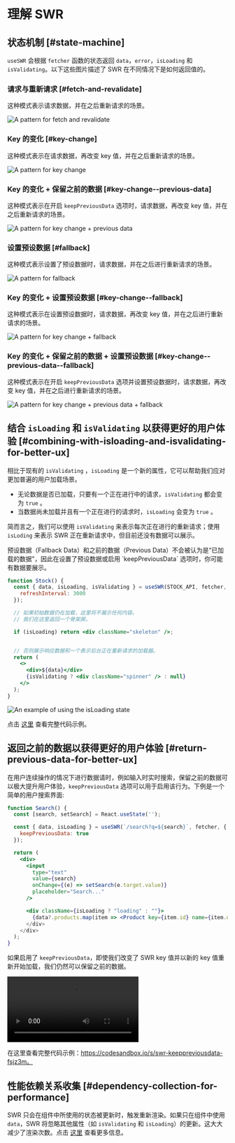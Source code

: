 
# 理解 SWR

## 状态机制 [#state-machine]

`useSWR` 会根据 `fetcher` 函数的状态返回 `data`，`error`，`isLoading` 和 `isValidating`。以下这些图片描述了 SWR 在不同情况下是如何返回值的。

### 请求与重新请求 [#fetch-and-revalidate]

这种模式表示请求数据，并在之后重新请求的场景。

![A pattern for fetch and revalidate](/img/understanding/fetch-and-revalidate.svg)

### Key 的变化 [#key-change]

这种模式表示在请求数据，再改变 key 值，并在之后重新请求的场景。

![A pattern for key change](/img/understanding/key-change.svg)

### Key 的变化 + 保留之前的数据 [#key-change--previous-data]

这种模式表示在开启 `keepPreviousData` 选项时，请求数据，再改变 key 值，并在之后重新请求的场景。

![A pattern for key change + previous data](/img/understanding/key-change-previous-data.svg)

### 设置预设数据 [#fallback]

这种模式表示设置了预设数据时，请求数据，并在之后进行重新请求的场景。

![A pattern for fallback](/img/understanding/fallback.svg)

### Key 的变化 + 设置预设数据 [#key-change--fallback]

这种模式表示在设置预设数据时，请求数据，再改变 key 值，并在之后进行重新请求的场景。

![A pattern for key change + fallback](/img/understanding/key-change-fallback.svg)

### Key 的变化 + 保留之前的数据 + 设置预设数据 [#key-change--previous-data--fallback]

这种模式表示在开启 `keepPreviousData` 选项并设置预设数据时，请求数据，再改变 key 值，并在之后进行重新请求的场景。

![A pattern for key change + previous data + fallback](/img/understanding/key-change-previous-data-fallback.svg)

## 结合 `isLoading` 和 `isValidating` 以获得更好的用户体验 [#combining-with-isloading-and-isvalidating-for-better-ux]

相比于现有的 `isValidating` ，`isLoading` 是一个新的属性，它可以帮助我们应对更加普遍的用户加载场景。

- 无论数据是否已加载，只要有一个正在进行中的请求，`isValidating` 都会变为 `true` 。
- 当数据尚未加载并且有一个正在进行的请求时，`isLoading` 会变为 `true` 。

简而言之，我们可以使用 `isValidating` 来表示每次正在进行的重新请求；使用 `isLoding` 来表示 SWR 正在重新请求中，但目前还没有数据可以展示。

<Callout emoji="📝">
  预设数据（Fallback Data）和之前的数据（Previous Data）不会被认为是“已加载的数据”，因此在设置了预设数据或启用 `keepPreviousData` 选项时，你可能有数据要展示。
</Callout>

```jsx
function Stock() {
  const { data, isLoading, isValidating } = useSWR(STOCK_API, fetcher, {
    refreshInterval: 3000
  });

  // 如果初始数据仍在加载，这里将不展示任何内容。
  // 我们在这里返回一个骨架屏。

  if (isLoading) return <div className="skeleton" />;


  // 否则展示响应数据和一个表示后台正在重新请求的加载器。
  return (
    <>
      <div>${data}</div>
      {isValidating ? <div className="spinner" /> : null}
    </>
  );
}
```

![An example of using the isLoading state](/img/understanding/isloading.gif)

点击 [这里](https://codesandbox.io/s/swr-isloading-jtopow) 查看完整代码示例。


## 返回之前的数据以获得更好的用户体验 [#return-previous-data-for-better-ux]

在用户连续操作的情况下进行数据请时，例如输入时实时搜索，保留之前的数据可以极大提升用户体验，`keepPreviousData` 选项可以用于启用该行为。下例是一个简单的用户搜索界面:

```jsx
function Search() {
  const [search, setSearch] = React.useState('');

  const { data, isLoading } = useSWR(`/search?q=${search}`, fetcher, {
    keepPreviousData: true
  });

  return (
    <div>
      <input
        type="text"
        value={search}
        onChange={(e) => setSearch(e.target.value)}
        placeholder="Search..."
      />

      <div className={isLoading ? "loading" : ""}>
        {data?.products.map(item => <Product key={item.id} name={item.name} />)
      </div>
    </div>
  );
}
```

如果启用了 `keepPreviousData`，即使我们改变了 SWR key 值并以新的 key 值重新开始加载，我们仍然可以保留之前的数据。

<Video
  src="https://user-images.githubusercontent.com/3676859/163695903-a3eb1259-180e-41e0-821e-21c320201194.mp4"
  caption="当启用 keepPreviousData 时，保留上一次搜索的结果"
  ratio={640/730}
/>

在这里查看完整代码示例：https://codesandbox.io/s/swr-keeppreviousdata-fsjz3m。

## 性能依赖关系收集 [#dependency-collection-for-performance]

SWR 只会在组件中所使用的状态被更新时，触发重新渲染。如果只在组件中使用 `data`，SWR 将忽略其他属性（如 `isValidating` 和 `isLoading`）的更新。这大大减少了渲染次数。点击 [这里](/docs/advanced/performance#dependency-collection) 查看更多信息。